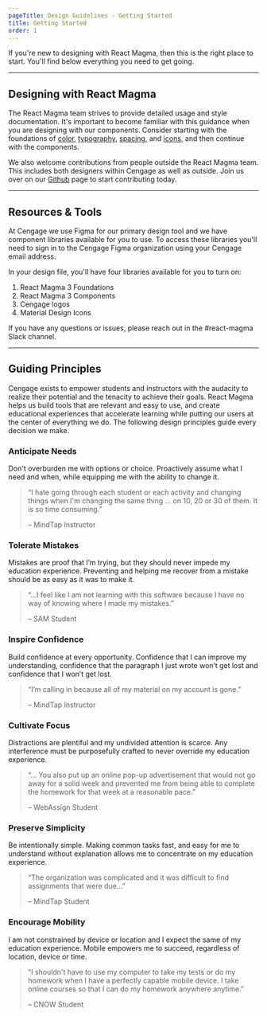 ```yaml
---
pageTitle: Design Guidelines - Getting Started
title: Getting Started
order: 1
---
```



<PageContent componentName="getting_started" type="design_intro">

<LeadParagraph>
  If you're new to designing with React Magma, then this is the right place to
  start. You'll find below everything you need to get going.
</LeadParagraph>

---

## Designing with React Magma

The React Magma team strives to provide detailed usage and style documentation. It's important to become familiar with this guidance when you are designing with our components. Consider starting with the foundations of [color](/design-intro/colors/), [typography](/design-intro/typography/), [spacing](/design-intro/spacing/), and [icons](/design-intro/icons/), and then continue with the components.

We also welcome contributions from people outside the React Magma team. This includes both designers within Cengage as well as outside. Join us over on our [Github](https://github.com/cengage/react-magma) page to start contributing today.

---

## Resources & Tools

At Cengage we use Figma for our primary design tool and we have component libraries available for you to use. To access these libraries you'll need to sign in to the Cengage Figma organization using your Cengage email address.

In your design file, you'll have four libraries available for you to turn on:

1. React Magma 3 Foundations
1. React Magma 3 Components
1. Cengage logos
1. Material Design Icons

If you have any questions or issues, please reach out in the #react-magma Slack channel.

---

## Guiding Principles

Cengage exists to empower students and instructors with the audacity to realize their potential and the tenacity to achieve their goals.
React Magma helps us build tools that are relevant and easy to use, and create educational experiences that accelerate learning while putting our users at the center of everything we do. The following design principles guide every decision we make.

<div class="principles-c">
  <h3>Anticipate Needs</h3>
  <p>
    Don't overburden me with options or choice. Proactively assume what I need
    and when, while equipping me with the ability to change it.
  </p>
  <blockquote>
    <p>
      &ldquo;I hate going through each student or each activity and changing
      things when I'm changing the same thing ... on 10, 20 or 30 of them. It is
      so time consuming.&rdquo;
    </p>
    <footer>&ndash; MindTap Instructor</footer>
  </blockquote>
</div>
<div class="principles-c">
  <h3>Tolerate Mistakes</h3>
  <p>
    Mistakes are proof that I’m trying, but they should never impede my
    education experience. Preventing and helping me recover from a mistake
    should be as easy as it was to make it.
  </p>
  <blockquote>
    <p>
      &ldquo;...I feel like I am not learning with this software because I have
      no way of knowing where I made my mistakes.&rdquo;
    </p>
    <footer>&ndash; SAM Student</footer>
  </blockquote>
</div>
<div class="principles-c">
  <h3>Inspire Confidence</h3>
  <p>
    Build confidence at every opportunity. Confidence that I can improve my
    understanding, confidence that the paragraph I just wrote won’t get lost and
    confidence that I won’t get lost.
  </p>
  <blockquote>
    <p>
      &ldquo;I’m calling in because all of my material on my account is
      gone.&rdquo;
    </p>
    <footer>&ndash; MindTap Instructor</footer>
  </blockquote>
</div>
<div class="principles-c">
  <h3>Cultivate Focus</h3>
  <p>
    Distractions are plentiful and my undivided attention is scarce. Any
    interference must be purposefully crafted to never override my education
    experience.
  </p>
  <blockquote>
    <p>
      &ldquo;... You also put up an online pop-up advertisement that would not
      go away for a solid week and prevented me from being able to complete the
      homework for that week at a reasonable pace.&rdquo;
    </p>
    <footer>&ndash; WebAssign Student</footer>
  </blockquote>
</div>
<div class="principles-c">
  <h3>Preserve Simplicity</h3>
  <p>
    Be intentionally simple. Making common tasks fast, and easy for me to
    understand without explanation allows me to concentrate on my education
    experience.
  </p>
  <blockquote>
    <p>
      &ldquo;The organization was complicated and it was difficult to find
      assignments that were due...&rdquo;
    </p>
    <footer>&ndash; MindTap Student</footer>
  </blockquote>
</div>
<div class="principles-c">
  <h3>Encourage Mobility</h3>
  <p>
    I am not constrained by device or location and I expect the same of my
    education experience. Mobile empowers me to succeed, regardless of location,
    device or time.
  </p>
  <blockquote>
    <p>
      &ldquo;I shouldn't have to use my computer to take my tests or do my
      homework when I have a perfectly capable mobile device. I take online
      courses so that I can do my homework anywhere anytime.&rdquo;
    </p>
    <footer>&ndash; CNOW Student</footer>
  </blockquote>
</div>
<span class="horizontal-spacer"></span>

</PageContent>
